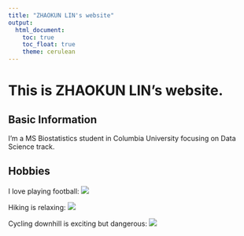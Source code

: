 ```yaml
---
title: "ZHAOKUN LIN's website"
output: 
  html_document:
    toc: true
    toc_float: true
    theme: cerulean
---
```



# This is ZHAOKUN LIN's website.

## Basic Information
I'm a MS Biostatistics student in Columbia University focusing on Data Science track.

## Hobbies

I love playing football:
![](images/football.jpg)

Hiking is relaxing:
![](images/hiking.jpg)

Cycling downhill is exciting but dangerous:
![](images/cycling.jpg)

